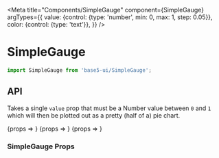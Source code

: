 

<Meta
	title="Components/SimpleGauge"
	component={SimpleGauge}
	argTypes={{
		value: {control: {type: 'number', min: 0, max: 1, step: 0.05}},
		color: {control: {type: 'text'}},
	}}
/>

# SimpleGauge

```js
import SimpleGauge from 'base5-ui/SimpleGauge';
```

<ChartsReadme />

## API

Takes a single `value` prop that must be a Number value between `0` and `1` which will then be plotted out as a pretty (half of a) pie chart.

<Canvas>
	<Story name="Normal" args={{value: 0.3, height: 125}}>
		{props => <SimpleGauge {...props} />}
	</Story>
</Canvas>

<Canvas>
	<Story name="Positive" args={{value: 0.8, height: 80, color: 'positive'}}>
		{props => <SimpleGauge {...props} />}
	</Story>
</Canvas>

<Canvas>
	<Story name="Empty" args={{isEmpty: true, height: 80, color: 'negative'}}>
		{props => <SimpleGauge {...props} />}
	</Story>
</Canvas>

### SimpleGauge Props

<ArgsTable of={SimpleGauge} />

